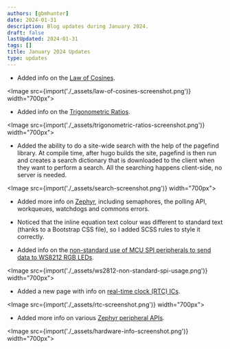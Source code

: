 ```yaml
---
authors: [gbmhunter]
date: 2024-01-31
description: Blog updates during January 2024.
draft: false
lastUpdated: 2024-01-31
tags: []
title: January 2024 Updates
type: updates
---
```


* Added info on the [Law of Cosines](/mathematics/geometry/triangles/#law-of-cosines).

<Image src={import('./_assets/law-of-cosines-screenshot.png')} width="700px"></Image>

* Added info on the [Trigonometric Ratios](/mathematics/geometry/triangles/#trigonometric-ratios).

<Image src={import('./_assets/trigonometric-ratios-screenshot.png')} width="700px"></Image>

* Added the ability to do a site-wide search with the help of the pagefind library. At compile time, after hugo builds the site, pagefind is then run and creates a search dictionary that is downloaded to the client when they want to perform a search. All the searching happens client-side, no server is needed.

<Image src={import('./_assets/search-screenshot.png')} width="700px"></Image>

* Added more info on [Zephyr](/programming/operating-systems/zephyr/), including semaphores, the polling API, workqueues, watchdogs and commons errors.

* Noticed that the inline equation text colour was different to standard text (thanks to a Bootstrap CSS file), so I added SCSS rules to style it correctly.
 
* Added info on the [non-standard use of MCU SPI peripherals to send data to WS8212 RGB LEDs](/electronics/communication-protocols/spi-communication-protocol/#ws2812-rgb-leds).

<Image src={import('./_assets/ws2812-non-standard-spi-usage.png')} width="700px"></Image>

* Added a new page with info on [real-time clock (RTC) ICs](/electronics/components/real-time-clock-ics/).

<Image src={import('./_assets/rtc-screenshot.png')} width="700px"></Image>

* Added more info on various [Zephyr peripheral APIs](/programming/operating-systems/zephyr/).

<Image src={import('./_assets/hardware-info-screenshot.png')} width="700px"></Image>
